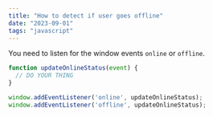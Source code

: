 ```yaml
---
title: "How to detect if user goes offline"
date: "2023-09-01"
tags: "javascript"
---
```


You need to listen for the window events `online` or `offline`.

```javascript
function updateOnlineStatus(event) {
  // DO YOUR THING
}

window.addEventListener('online', updateOnlineStatus);
window.addEventListener('offline', updateOnlineStatus);
```